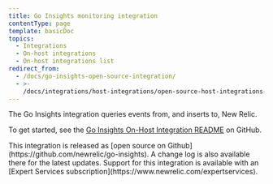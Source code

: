 ```yaml
---
title: Go Insights monitoring integration
contentType: page
template: basicDoc
topics:
  - Integrations
  - On-host integrations
  - On-host integrations list
redirect_from:
  - /docs/go-insights-open-source-integration/
  - >-
    /docs/integrations/host-integrations/open-source-host-integrations-list/go-insights-open-source-integration/
---
```


The Go Insights integration queries events from, and inserts to, New Relic.

To get started, see the [Go Insights On-Host Integration README](https://github.com/newrelic/go-insights) on GitHub.

<Callout variant="tip">
  This integration is released as [open source on Github](https://github.com/newrelic/go-insights). A change log is also available there for the latest updates. Support for this integration is available with an [Expert Services subscription](https://www.newrelic.com/expertservices).
</Callout>
